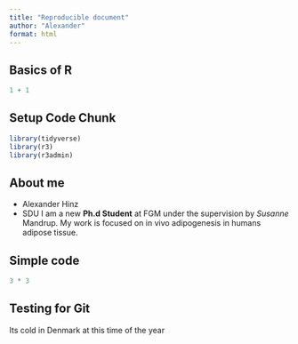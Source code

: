 ```yaml
---
title: "Reproducible document"
author: "Alexander"
format: html
---
```


## Basics of R

```r
1 + 1
```
## Setup Code Chunk
```r
library(tidyverse)
library(r3)
library(r3admin)
```

## About me
- Alexander Hinz
- SDU
I am a new **Ph.d Student** at FGM under the supervision by *Susanne* Mandrup. My work is focused on in vivo adipogenesis in humans adipose tissue. 

## Simple code
```r
3 * 3
```
## Testing for Git
Its cold in Denmark at this time of the year

